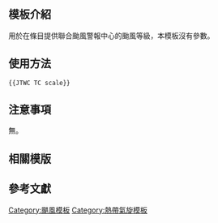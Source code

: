 <includeonly><!-- 在這裡加入模板的保護標識 --></includeonly><noinclude>{{Documentation subpage}}</noinclude>
<!-- 在本行下編輯模板說明 -->

== 模板介紹 ==

用於在條目提供聯合颱風警報中心的颱風等級，本模板沒有參數。

==使用方法==

<pre>{{JTWC TC scale}}</pre>

== 注意事項 ==

無。

== 相關模版 ==

== 參考文獻 ==

<includeonly>
<!-- 本行下加入模板的分類 -->
[[Category:颶風模板]]
[[Category:熱帶氣旋模板]]
</includeonly>